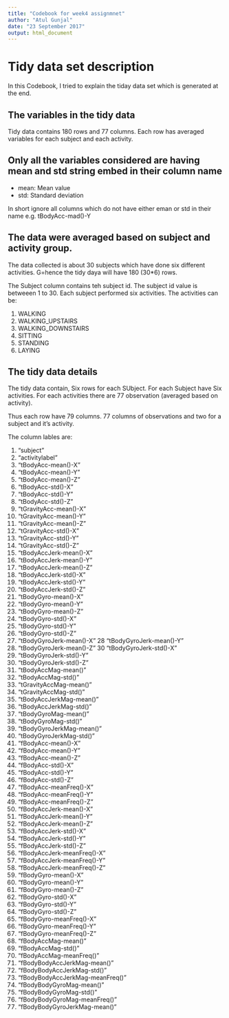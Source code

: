 ```yaml
---
title: "Codebook for week4 assignmnet"
author: "Atul Gunjal"
date: "23 September 2017"
output: html_document
---
```


# Tidy data set description

In this Codebook, I tried to explain the tiday data set which is generated at the end. 

## The variables in the tidy data

Tidy data contains 180 rows and 77 columns. Each row has averaged variables for each subject and each activity.

## Only all the variables considered are having mean and std string embed in their column name

*	mean: Mean value
*	std: Standard deviation

In short ignore all columns which do not have either eman or std in their name e.g. tBodyAcc-mad()-Y

## The data were averaged based on subject and activity group.

The data collected is about 30 subjects which have done six different activities.  G=hence the tidy daya will have 180 (30*6) rows. 

The Subject column contains teh subject id. The subject id value is betweeen 1 to 30.
Each subject performed six activities. The activities can be:


1.	WALKING
2.	WALKING_UPSTAIRS
3.	WALKING_DOWNSTAIRS
4.	SITTING
5.	STANDING
6.	LAYING



## The tidy data details

The tidy data contain, Six rows for each SUbject. For each Subject have Six activities. For each activities there are 77 observation  (averaged based on activity). 

Thus each row have 79 columns. 77 columns of observations and two for a subject and it's activity. 

The column lables are:

1. "subject" 
2. "activitylabel"
3. "tBodyAcc-mean()-X"
4. "tBodyAcc-mean()-Y"
5. "tBodyAcc-mean()-Z"
6. "tBodyAcc-std()-X"
7. "tBodyAcc-std()-Y"
8. "tBodyAcc-std()-Z"
9. "tGravityAcc-mean()-X"
10. "tGravityAcc-mean()-Y" 
11. "tGravityAcc-mean()-Z"
12. "tGravityAcc-std()-X"
13. "tGravityAcc-std()-Y" 
14. "tGravityAcc-std()-Z" 
15. "tBodyAccJerk-mean()-X" 
16. "tBodyAccJerk-mean()-Y" 
17. "tBodyAccJerk-mean()-Z" 
18. "tBodyAccJerk-std()-X" 
19. "tBodyAccJerk-std()-Y"
20. "tBodyAccJerk-std()-Z"
21. "tBodyGyro-mean()-X"
22. "tBodyGyro-mean()-Y"
23. "tBodyGyro-mean()-Z"
24. "tBodyGyro-std()-X" 
25. "tBodyGyro-std()-Y" 
26. "tBodyGyro-std()-Z" 
27. "tBodyGyroJerk-mean()-X" 
28  "tBodyGyroJerk-mean()-Y" 
29. "tBodyGyroJerk-mean()-Z"
30  "tBodyGyroJerk-std()-X" 
31. "tBodyGyroJerk-std()-Y"
32. "tBodyGyroJerk-std()-Z" 
33. "tBodyAccMag-mean()" 
34. "tBodyAccMag-std()"  
35. "tGravityAccMag-mean()"
36. "tGravityAccMag-std()"
37. "tBodyAccJerkMag-mean()" 
38. "tBodyAccJerkMag-std()"  
39. "tBodyGyroMag-mean()"  
40. "tBodyGyroMag-std()"   
41. "tBodyGyroJerkMag-mean()" 
42. "tBodyGyroJerkMag-std()"  
43. "fBodyAcc-mean()-X"
44. "fBodyAcc-mean()-Y"  
45. "fBodyAcc-mean()-Z"
46. "fBodyAcc-std()-X"  
47. "fBodyAcc-std()-Y"  
48. "fBodyAcc-std()-Z"  
49. "fBodyAcc-meanFreq()-X"
50. "fBodyAcc-meanFreq()-Y" 
51. "fBodyAcc-meanFreq()-Z" 
52. "fBodyAccJerk-mean()-X"
53. "fBodyAccJerk-mean()-Y"
54. "fBodyAccJerk-mean()-Z"
55. "fBodyAccJerk-std()-X" 
56. "fBodyAccJerk-std()-Y"  
57. "fBodyAccJerk-std()-Z"
58. "fBodyAccJerk-meanFreq()-X" 
59. "fBodyAccJerk-meanFreq()-Y"
60. "fBodyAccJerk-meanFreq()-Z"
61. "fBodyGyro-mean()-X" 
62. "fBodyGyro-mean()-Y" 
63. "fBodyGyro-mean()-Z" 
64. "fBodyGyro-std()-X" 
65. "fBodyGyro-std()-Y" 
66. "fBodyGyro-std()-Z"
67. "fBodyGyro-meanFreq()-X" 
68. "fBodyGyro-meanFreq()-Y"
69. "fBodyGyro-meanFreq()-Z" 
70. "fBodyAccMag-mean()" 
71. "fBodyAccMag-std()" 
72. "fBodyAccMag-meanFreq()" 
73. "fBodyBodyAccJerkMag-mean()" 
74. "fBodyBodyAccJerkMag-std()" 
75. "fBodyBodyAccJerkMag-meanFreq()"
76. "fBodyBodyGyroMag-mean()" 
77. "fBodyBodyGyroMag-std()" 
78. "fBodyBodyGyroMag-meanFreq()"  
79. "fBodyBodyGyroJerkMag-mean()"   

